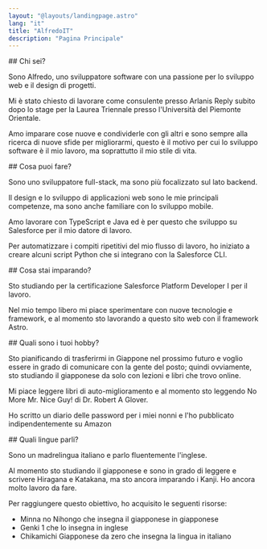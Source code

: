 ```yaml
---
layout: "@layouts/landingpage.astro"
lang: "it"
title: "AlfredoIT"
description: "Pagina Principale"
---
```



<LandingDetails>
## Chi sei?

Sono Alfredo, uno sviluppatore software con una passione per lo sviluppo web e il design di progetti.

Mi è stato chiesto di lavorare come consulente presso <Href href="https://www.reply.com/arlanis-reply/it/">Arlanis Reply</Href> subito dopo lo stage per la Laurea Triennale presso l'<Href href="https://www.uniupo.it/">Università del Piemonte Orientale</Href>.

Amo imparare cose nuove e condividerle con gli altri e sono sempre alla ricerca di nuove sfide per migliorarmi, questo è il motivo per cui lo sviluppo software è il mio lavoro, ma soprattutto il mio stile di vita.
</LandingDetails>

<LandingDetails>
## Cosa puoi fare?

Sono uno sviluppatore full-stack, ma sono più focalizzato sul lato backend.

Il design e lo sviluppo di applicazioni web sono le mie principali competenze, ma sono anche familiare con lo sviluppo mobile.

Amo lavorare con TypeScript e Java ed è per questo che sviluppo su <Href href="https://www.salesforce.com/it/">Salesforce</Href> per il mio datore di lavoro.

Per automatizzare i compiti ripetitivi del mio flusso di lavoro, ho iniziato a creare alcuni script Python che si integrano con la <Href href="https://developer.salesforce.com/tools/sfdxcli">Salesforce CLI</Href>.
</LandingDetails>

<LandingDetails>
## Cosa stai imparando?

Sto studiando per la certificazione <Href href="https://trailhead.salesforce.com/it/users/strailhead/trailmixes/prepare-for-your-salesforce-platform-developer-i-credential">Salesforce Platform Developer I</Href> per il lavoro.

Nel mio tempo libero mi piace sperimentare con nuove tecnologie e framework, e al momento sto lavorando a questo sito web con il framework <Href href="https://astro.build">Astro</Href>.
</LandingDetails>

<LandingDetails>
## Quali sono i tuoi hobby?

Sto pianificando di trasferirmi in Giappone nel prossimo futuro e voglio essere in grado di comunicare con la gente del posto; quindi ovviamente, sto studiando il giapponese da solo con lezioni e libri che trovo online.

Mi piace leggere libri di auto-miglioramento e al momento sto leggendo <Href href="https://www.amazon.it/No-More-Mr-Nice-Guy/dp/9391560407/">No More Mr. Nice Guy!</Href> di Dr. Robert A Glover.

Ho scritto un diario delle password per i miei nonni e l'ho pubblicato <Href href="https://www.amazon.it/dp/B0CCCHQ2FZ">indipendentemente su Amazon</Href>
</LandingDetails>

<LandingDetails>
## Quali lingue parli?

Sono un madrelingua italiano e parlo fluentemente l'inglese.

Al momento sto studiando il giapponese e sono in grado di leggere e scrivere Hiragana e Katakana, ma sto ancora imparando i Kanji. Ho ancora molto lavoro da fare.

Per raggiungere questo obiettivo, ho acquisito le seguenti risorse:
- <Href href="https://www.amazon.it/Minna-No-Nihongo-Beginner-2nd/dp/4883196038/">Minna no Nihongo</Href> che insegna il giapponese in giapponese
- <Href href="https://www.amazon.it/Genki-Vol-1-Textbook-3e-ed/dp/4789017303/">Genki 1</Href> che lo insegna in inglese
- <Href href="https://www.amazon.it/Chikamichi-Giapponese-zero-giapponese-italiani-ebook/dp/B09Z9Q3CGL/">Chikamichi Giapponese da zero</Href> che insegna la lingua in italiano
</LandingDetails>
